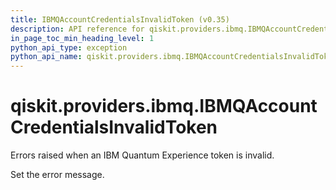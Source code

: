 ```yaml
---
title: IBMQAccountCredentialsInvalidToken (v0.35)
description: API reference for qiskit.providers.ibmq.IBMQAccountCredentialsInvalidToken in qiskit v0.35
in_page_toc_min_heading_level: 1
python_api_type: exception
python_api_name: qiskit.providers.ibmq.IBMQAccountCredentialsInvalidToken
---
```


<span id="qiskit-providers-ibmq-ibmqaccountcredentialsinvalidtoken" />

# qiskit.providers.ibmq.IBMQAccountCredentialsInvalidToken

<Class id="qiskit.providers.ibmq.IBMQAccountCredentialsInvalidToken" isDedicatedPage={true} github="https://github.com/qiskit/qiskit-ibmq-provider/tree/stable/0.18/qiskit/providers/ibmq/exceptions.py" signature="IBMQAccountCredentialsInvalidToken(*message)" modifiers="exception">
  Errors raised when an IBM Quantum Experience token is invalid.

  Set the error message.
</Class>

